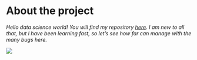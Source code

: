
# About the project

*Hello data science world! You will find my repository [here](https://github.com/dtsallos/IODS-project). I am new to all that, but I have been learning fast, so let's see how far can manage with the many bugs here.* 

![](/humour.jpg)

